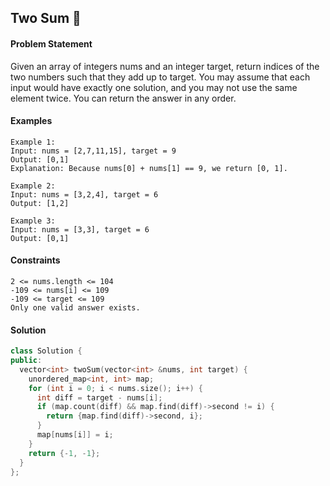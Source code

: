 ## Two Sum 🎯

#### Problem Statement
Given an array of integers nums and an integer target, return indices of the
two numbers such that they add up to target. You may assume that each input
would have exactly one solution, and you may not use the same element twice. You
can return the answer in any order.

#### Examples
```
Example 1:
Input: nums = [2,7,11,15], target = 9
Output: [0,1]
Explanation: Because nums[0] + nums[1] == 9, we return [0, 1].

Example 2:
Input: nums = [3,2,4], target = 6
Output: [1,2]

Example 3:
Input: nums = [3,3], target = 6
Output: [0,1]
```

#### Constraints
```
2 <= nums.length <= 104
-109 <= nums[i] <= 109
-109 <= target <= 109
Only one valid answer exists.
```

#### Solution
```cpp
class Solution {
public:
  vector<int> twoSum(vector<int> &nums, int target) {
    unordered_map<int, int> map;
    for (int i = 0; i < nums.size(); i++) {
      int diff = target - nums[i];
      if (map.count(diff) && map.find(diff)->second != i) {
        return {map.find(diff)->second, i};
      }
      map[nums[i]] = i;
    }
    return {-1, -1};
  }
};
```